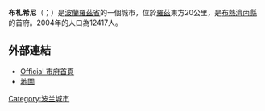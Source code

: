 {{Infobox Settlement
| timezone =[[歐洲中部時間|CET]]
| utc_offset = +1
| timezone_DST = [[歐洲中部夏令時間|CEST]]
| utc_offset_DST = +2
| name = 布札希尼
| native_name = Brzeziny
| other_name = Löwenstadt
| image_flag = POL Brzeziny flag.svg
| image_shield = POL Brzeziny COA.svg
| pushpin_map = Poland
| subdivision_type = 國家
| subdivision_name = {{POL}}
| subdivision_type1 = [[波蘭行政區劃|省]]
| subdivision_name1 = [[羅茲省|羅茲省]]
| subdivision_type2 = 縣
| subdivision_name2 = [[布熱濟內縣|布熱濟內縣]]
| area_code = +48 46
| leader_title = 市長
| area_total_km2 = 21.58
| leader_name = Marcin Seweryn Pluta
| population_total = 12,526
| population_as_of = 2016年6月30日
| postal_code_type = 郵政號碼
| postal_code = 95-060
| registration_plate = EBR（2002年至今）
| website = {{url|http://www.brzeziny.pl}} }} 

'''布札希尼'''（{{lang-pl|Brzeziny}}；{{lang-de|Löwenstadt}}）是[[波蘭|波蘭]][[羅茲省|羅茲省]]的一個城市，位於[[羅茲|羅茲]]東方20公里，是[[布熱濟內縣|布熱濟內縣]]的首府。2004年的人口為12417人。

==外部連結==
*[http://www.brzeziny.pl/ Official 市府首頁] {{Wayback|url=http://www.brzeziny.pl/ |date=20210122063644 }}
*[http://mapa.szukacz.pl/?x=552022&y=437118&m=Brzeziny&w=%b3%f3dzkie&p=brzezi%f1ski&g=Brzeziny&z=3 地圖] {{Wayback|url=http://mapa.szukacz.pl/?x=552022&y=437118&m=Brzeziny&w=%b3%f3dzkie&p=brzezi%f1ski&g=Brzeziny&z=3 |date=20160729182654 }}

[[Category:波兰城市|Category:波兰城市]]